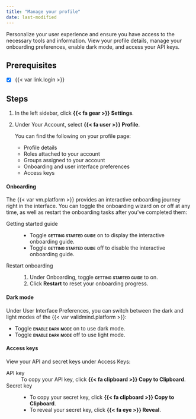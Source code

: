 ```yaml
---
title: "Manage your profile"
date: last-modified
---
```


Personalize your user experience and ensure you have access to the necessary tools and information. View your profile details, manage your onboarding preferences, enable dark mode, and access your API keys.

::: {.prereq}

## Prerequisites

- [x] {{< var link.login >}}

:::

## Steps

1. In the left sidebar, click **{{< fa gear >}} Settings**. 

2. Under Your Account, select **{{< fa user >}} Profile**. 

   You can find the following on your profile page:

   - Profile details 
   - Roles attached to your account
   - Groups assigned to your account
   - Onboarding and user interface preferences
   - Access keys

#### Onboarding
The {{< var vm.platform >}} provides an interactive onboarding journey right in the interface. You can toggle the onboarding wizard on or off at any time, as well as restart the onboarding tasks after you've completed them:

Getting started guide
: - Toggle [**getting started guide**]{.smallcaps} on to display the interactive onboarding guide.  
- Toggle [**getting started guide**]{.smallcaps} off to disable the interactive onboarding guide. 

Restart onboarding
: 1. Under Onboarding, toggle [**getting started guide**]{.smallcaps} to on.
2. Click **Restart** to reset your onboarding progress. 

#### Dark mode

Under User Interface Preferences, you can switch between the dark and light modes of the {{< var validmind.platform >}}:

- Toggle [**enable dark mode**]{.smallcaps} on to use dark mode.
- Toggle [**enable dark mode**]{.smallcaps} off to use light mode.

#### Access keys

View your API and secret keys under Access Keys:

API key
: To copy your API key, click **{{< fa clipboard >}} Copy to Clipboard**.

Secret key
: - To copy your secret key, click **{{< fa clipboard >}} Copy to Clipboard**.
- To reveal your secret key, click **{{< fa eye >}} Reveal**.